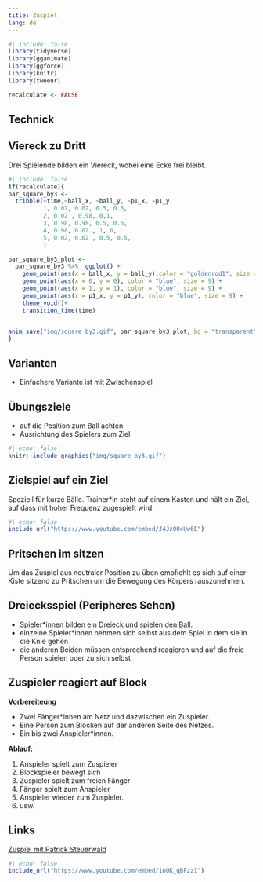 ```yaml
---
title: Zuspiel
lang: de
---
```


```r
#| include: false
library(tidyverse)
library(gganimate)
library(ggforce)
library(knitr)
library(tweenr)

recalculate <- FALSE
```

## Technick

## Viereck zu Dritt

Drei Spielende bilden ein Viereck, wobei eine Ecke frei bleibt.


```r
#| include: false
if(recalculate){
par_square_by3 <- 
  tribble(~time,~ball_x, ~ball_y, ~p1_x, ~p1_y,
          1, 0.02, 0.02, 0.5, 0.5,
          2, 0.02 , 0.98, 0,1,
          3, 0.98, 0.98, 0.5, 0.5,
          4, 0.98, 0.02 , 1, 0,
          5, 0.02, 0.02 , 0.5, 0.5,
          )

par_square_by3_plot <- 
  par_square_by3 %>%  ggplot() +
    geom_point(aes(x = ball_x, y = ball_y),color = "goldenrod1", size = 7) +
    geom_point(aes(x = 0, y = 0), color = "blue", size = 9) +
    geom_point(aes(x = 1, y = 1), color = "blue", size = 9) +
    geom_point(aes(x = p1_x, y = p1_y), color = "blue", size = 9) +
    theme_void()+
    transition_time(time)


anim_save("img/square_by3.gif", par_square_by3_plot, bg = "transparent")
}
```

:::{.callout-tip} 
## Varianten
* Einfachere Variante ist mit Zwischenspiel
:::

:::{.callout-important}
## Übungsziele
* auf die Position zum Ball achten
* Ausrichtung des Spielers zum Ziel
:::


```r
#| echo: false
knitr::include_graphics("img/square_by3.gif")
```


## Zielspiel auf ein Ziel

Speziell für kurze Bälle. Trainer*in steht auf einem Kasten und hält ein Ziel, auf dass mit hoher Frequenz zugespielt wird.

```r
#| echo: false
include_url("https://www.youtube.com/embed/J4JzO0cUw6E")
```

## Pritschen im sitzen

Um das Zuspiel aus neutraler Position zu üben empfiehlt es sich auf einer Kiste sitzend zu Pritschen um die Bewegung des Körpers rauszunehmen.

## Dreiecksspiel (Peripheres Sehen)

- Spieler*innen bilden ein Dreieck und spielen den Ball.
- einzelne Spieler*innen nehmen sich selbst aus dem Spiel in dem sie in die Knie gehen
- die anderen Beiden müssen entsprechend reagieren und auf die freie Person spielen oder zu sich selbst


## Zuspieler reagiert auf Block

**Vorbereiteung**

- Zwei Fänger*innen am Netz und dazwischen ein Zuspieler.
- Eine Person zum Blocken auf der anderen Seite des Netzes.
- Ein bis zwei Anspieler*innen.

**Ablauf:**

1. Anspieler spielt zum Zuspieler
2. Blockspieler bewegt sich
3. Zuspieler spielt zum freien Fänger
4. Fänger spielt zum Anspieler
5. Anspieler wieder zum Zuspieler.
6. usw.


## Links

[Zuspiel mit Patrick Steuerwald](http://volleyball.de/uploads/media/vm_05_01_18_21_warm.pdf)

```r
#| echo: false
include_url("https://www.youtube.com/embed/1oUK_qBFzzI")
```